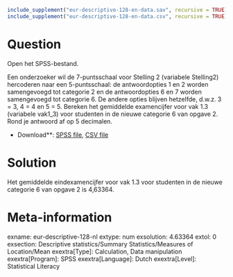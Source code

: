 ```r
include_supplement("eur-descriptive-128-en-data.sav", recursive = TRUE)
include_supplement("eur-descriptive-128-en-data.csv", recursive = TRUE)
```

Question
========
Open het SPSS-bestand.

Een onderzoeker wil de 7-puntsschaal voor Stelling 2 (variabele Stelling2) hercoderen naar een 5-puntsschaal: de antwoordopties 1 en 2 worden samengevoegd tot categorie 2 en de antwoordopties 6 en 7 worden samengevoegd tot categorie 6. De andere opties blijven hetzelfde, d.w.z. 3 = 3, 4 = 4 en 5 = 5. Bereken het gemiddelde examencijfer voor vak 1.3 (variabele vak1_3) voor studenten in de nieuwe categorie 6 van opgave 2. Rond je antwoord af op 5 decimalen.

* Download**: [SPSS file](eur-descriptive-128-en-data.sav), [CSV file](eur-descriptive-128-en-data.csv)


Solution
========
Het gemiddelde eindexamencijfer voor vak 1.3 voor studenten in de nieuwe categorie 6 van opgave 2 is 4,63364.

Meta-information
================
exname: eur-descriptive-128-nl
extype: num
exsolution: 4.63364
extol: 0
exsection: Descriptive statistics/Summary Statistics/Measures of Location/Mean
exextra[Type]: Calculation, Data manipulation
exextra[Program]: SPSS
exextra[Language]: Dutch
exextra[Level]: Statistical Literacy
